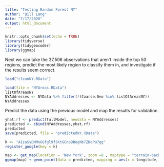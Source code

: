 ```yaml
---
title: "Testing Random Forest NY"
author: "Bill Lang"
date: "7/17/2020"
output: html_document
---
```


```r
knitr::opts_chunk$set(echo = TRUE)
library(tidyverse)
library(tidygeocoder)
library(ggmap)
```


Next we can take the 37,506 observations that aren't inside the top 50 regions, predict the most likely region to classify them in, and investigate if the results seem correct.

```r
load("cleanNY.RData")
```

```r
load(file = "NYAreas.RData")
listOfAreasNY
NYAddresses <- NYData %>% filter(!(Coarse.Geo %in% listOfAreasNY))
NYAddresses
```

Predict the data using the previous model and map the results for validation. 

```r
yhat.rf <- predict(fullModel, newdata = NYAddresses)
predicted <- cbind(NYAddresses,yhat.rf)
predicted
save(predicted, file = "predictedNY.RData")
```


```r
k <- "AIzaSyDNMoGGfgl9f5KtGCnp9BegNb7ZDqPu7gg"
register_google(key = k)
```


```r
map <- get_map(location = 'New York', zoom =8 , maptype = "terrain-background", source = 'google', color = 'color')
ggmap(map) + geom_point(data = predicted, mapping = aes(x = longitude, y = latitude, color = factor(yhat.rf)), size = 1)+ theme(legend.position = "none")
```






